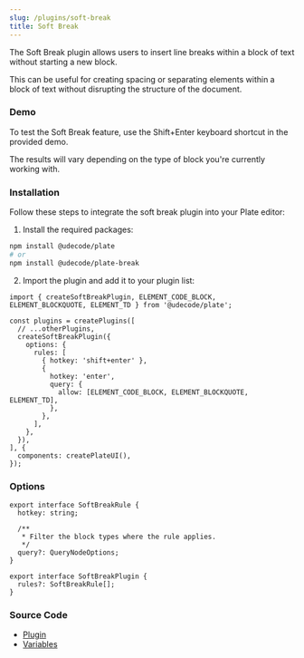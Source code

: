 ```yaml
---
slug: /plugins/soft-break
title: Soft Break
---
```


The Soft Break plugin allows users to insert line breaks within a block of text without starting a new block.

This can be useful for creating spacing or separating elements within a block of text without disrupting the structure of the document.

### Demo

To test the Soft Break feature, use the Shift+Enter keyboard shortcut in the provided demo.

The results will vary depending on the type of block you're currently working with.




<SoftBreakSandpack />

### Installation

Follow these steps to integrate the soft break plugin into your Plate editor:

1. Install the required packages:

```bash npm2yarn
npm install @udecode/plate
# or
npm install @udecode/plate-break
```

2. Import the plugin and add it to your plugin list:

```tsx
import { createSoftBreakPlugin, ELEMENT_CODE_BLOCK, ELEMENT_BLOCKQUOTE, ELEMENT_TD } from '@udecode/plate';

const plugins = createPlugins([
  // ...otherPlugins,
  createSoftBreakPlugin({
    options: {
      rules: [
        { hotkey: 'shift+enter' },
        {
          hotkey: 'enter',
          query: {
            allow: [ELEMENT_CODE_BLOCK, ELEMENT_BLOCKQUOTE, ELEMENT_TD],
          },
        },
      ],
    },
  }),
], {
  components: createPlateUI(),
});
```

### Options

```tsx
export interface SoftBreakRule {
  hotkey: string;

  /**
   * Filter the block types where the rule applies.
   */
  query?: QueryNodeOptions;
}

export interface SoftBreakPlugin {
  rules?: SoftBreakRule[];
}
```

### Source Code

- [Plugin](https://github.com/udecode/plate/blob/main/packages/editor/break/src/soft-break/createSoftBreakPlugin.ts)
- [Variables](https://github.com/udecode/plate/blob/main/apps/www/src)
